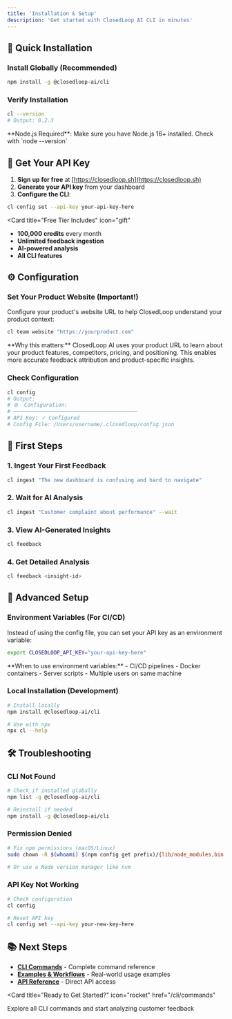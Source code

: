 ```yaml
---
title: 'Installation & Setup'
description: 'Get started with ClosedLoop AI CLI in minutes'
---
```


## 🚀 Quick Installation

### Install Globally (Recommended)

```bash
npm install -g @closedloop-ai/cli
```

### Verify Installation

```bash
cl --version
# Output: 0.2.3
```

<Note>
  **Node.js Required**: Make sure you have Node.js 16+ installed. Check with `node --version`
</Note>

## 🔑 Get Your API Key

1. **Sign up for free** at [https://closedloop.sh](https://closedloop.sh)
2. **Generate your API key** from your dashboard
3. **Configure the CLI**:

```bash
cl config set --api-key your-api-key-here
```

<Card
  title="Free Tier Includes"
  icon="gift"
>
  - **100,000 credits** every month
  - **Unlimited feedback ingestion**
  - **AI-powered analysis**
  - **All CLI features**
</Card>

## ⚙️ Configuration

### Set Your Product Website (Important!)

Configure your product's website URL to help ClosedLoop understand your product context:

```bash
cl team website "https://yourproduct.com"
```

<Warning>
**Why this matters:** ClosedLoop AI uses your product URL to learn about your product features, competitors, pricing, and positioning. This enables more accurate feedback attribution and product-specific insights.
</Warning>

### Check Configuration

```bash
cl config
# Output:
# ⚙️  Configuration:
# ────────────────────────────────────────
# API Key: ✓ Configured
# Config File: /Users/username/.closedloop/config.json
```

## 🎯 First Steps

### 1. Ingest Your First Feedback

```bash
cl ingest "The new dashboard is confusing and hard to navigate"
```

### 2. Wait for AI Analysis

```bash
cl ingest "Customer complaint about performance" --wait
```

### 3. View AI-Generated Insights

```bash
cl feedback
```

### 4. Get Detailed Analysis

```bash
cl feedback <insight-id>
```

## 🔧 Advanced Setup

### Environment Variables (For CI/CD)

Instead of using the config file, you can set your API key as an environment variable:

```bash
export CLOSEDLOOP_API_KEY="your-api-key-here"
```

<Info>
**When to use environment variables:**
- CI/CD pipelines
- Docker containers  
- Server scripts
- Multiple users on same machine
</Info>

### Local Installation (Development)

```bash
# Install locally
npm install @closedloop-ai/cli

# Use with npx
npx cl --help
```

## 🛠️ Troubleshooting

### CLI Not Found

```bash
# Check if installed globally
npm list -g @closedloop-ai/cli

# Reinstall if needed
npm install -g @closedloop-ai/cli
```

### Permission Denied

```bash
# Fix npm permissions (macOS/Linux)
sudo chown -R $(whoami) $(npm config get prefix)/{lib/node_modules,bin,share}

# Or use a Node version manager like nvm
```

### API Key Not Working

```bash
# Check configuration
cl config

# Reset API key
cl config set --api-key your-new-key-here
```

## 📚 Next Steps

- **[CLI Commands](/cli/commands)** - Complete command reference
- **[Examples & Workflows](/cli/examples)** - Real-world usage examples
- **[API Reference](/api-reference/introduction)** - Direct API access

<Card
  title="Ready to Get Started?"
  icon="rocket"
  href="/cli/commands"
>
  Explore all CLI commands and start analyzing customer feedback
</Card>
